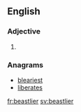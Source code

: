 ==English==

===Adjective===
{{head|en}}

# {{en-comparative of|beastly}}

===Anagrams===
* [[bleariest#English|bleariest]]
* [[liberates#English|liberates]]

[[fr:beastlier]]
[[sv:beastlier]]